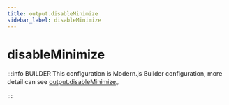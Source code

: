 ```yaml
---
title: output.disableMinimize
sidebar_label: disableMinimize
---
```

# disableMinimize

:::info BUILDER
This configuration is Modern.js Builder configuration, more detail can see [output.disableMinimize](https://modernjs.dev/builder/en/api/config-output.html#output-disableminimize)。

:::


<Main />
